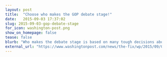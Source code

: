 ```yaml
---
layout: post
title:  "Choose who makes the GOP debate stage!"
date:   2015-09-03 17:37:02
slug: 2015-09-03-gop-debate-stage
for_icon: washington-post.png
show_on_homepage: false
tease: false
blurb: "Who makes the debate stage is based on many tough decisions about polling."
external_url: "https://www.washingtonpost.com/news/the-fix/wp/2015/09/03/choose-who-makes-the-gop-debate-stage/"
---
```


